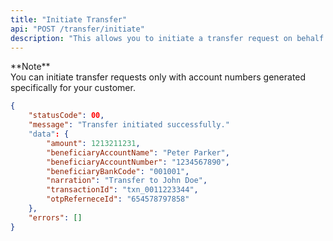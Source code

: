 ```yaml
---
title: "Initiate Transfer"
api: "POST /transfer/initiate"
description: "This allows you to initiate a transfer request on behalf of your customer."
---
```


<Info>
	**Note**
	<br /> You can initiate transfer requests only with account numbers generated specifically
	for your customer.
</Info>

<ParamField header="requestId" type="string" required />
<ParamField body="nameEnquirySessionId" type="string" required></ParamField>
<ParamField body="sourceAccountName" type="string" required></ParamField>
<ParamField body="sourceAccountNumber" type="string" required></ParamField>
<ParamField body="beneficiaryAccountName" type="string" required></ParamField>
<ParamField body="beneficiaryAccountNumber" type="string" required></ParamField>
<ParamField body="beneficiaryBankCode" type="string" required></ParamField>
<ParamField body="amount" type="double" required></ParamField>
<ParamField body="narration" type="string" optional></ParamField>

<ResponseExample>

```json
{
	"statusCode": 00,
	"message": "Transfer initiated successfully."
	"data": {
		"amount": 1213211231,
		"beneficiaryAccountName": "Peter Parker",
		"beneficiaryAccountNumber": "1234567890",
		"beneficiaryBankCode": "001001",
		"narration": "Transfer to John Doe",
		"transactionId": "txn_0011223344",
		"otpReferneceId": "654578797858"
	},
	"errors": []
}
```

</ResponseExample>
